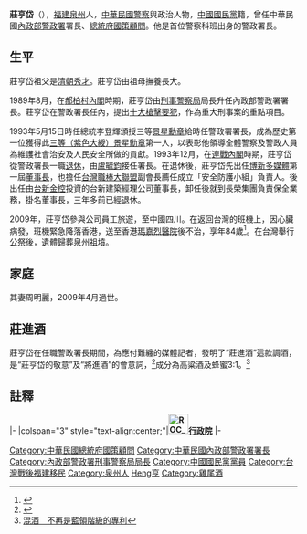 {{Infobox_officeholder
| name = 莊亨岱
| image name =File:NPA DG 05-01.png
| width = 300
| Sex = 男
| party = {{KMT}}
| date of birth = 1926年10月7日
| place of birth = {{ROC-1912}}[[福建省|福建省]][[泉州縣|泉州縣]]
| date of death = 2009年9月13日(83歲)
| place of death ={{HK}}[[瑪嘉烈醫院|瑪嘉烈醫院]]
| nationality = {{ROC}}
| spouse = 
| order2 ={{Flagicon|ROC}}[[中華民國|中華民國]]第5任[[中華民國內政部|內政部]][[內政部警政署|警政署署長]]
| minister2 =
| term_start2 = 1990年8月
| term_end2 = 1994年12月
| predecessor2 = [[羅張|羅張]]
| successor2 = [[盧毓鈞|盧毓鈞]]
| educate = 
*[[中央警官學校|中央警官學校]]17期
| past = 
*[[保安警察第一總隊|保安警察第一總隊]]總隊長
*[[刑事警察局|刑事警察局]]局長
*[[內政部警政署|內政部警政署]]署長
*[[總統府國策顧問|總統府國策顧問]]
}}

'''莊亨岱'''（{{bd|1926年|10月7日|2009年|9月13日|}}），[[福建|福建]][[泉州|泉州]]人，[[中華民國警察|中華民國警察]]與政治人物，[[中國國民黨|中國國民黨]]籍，曾任中華民國[[內政部警政署|內政部警政署]]署長、[[總統府國策顧問|總統府國策顧問]]。他是首位警察科班出身的警政署長。

{{portal box|人物|警察與執法|中華民國|台灣}}

==生平==
莊亨岱祖父是[[清朝|清朝]][[秀才|秀才]]。莊亨岱由祖母撫養長大。

1989年8月，在[[郝柏村內閣|郝柏村內閣]]時期，莊亨岱由[[刑事警察局|刑事警察局]]局長升任內政部警政署署長。莊亨岱在警政署長任內，提出[[十大槍擊要犯|十大槍擊要犯]]，作為重大刑事案的重點項目。

1993年5月15日時任總統李登輝頒授三等[[景星勳章|景星勳章]]給時任警政署署長，成為歷史第一位獲得此[[景星勳章|三等（紫色大綬）景星勳章]]第一人，以表彰他領導全體警察及警政人員為維護社會治安及人民安全所做的貢獻。1993年12月，在[[連戰內閣|連戰內閣]]時期，莊亨岱從警政署長一職[[退休|退休]]，由[[盧毓鈞|盧毓鈞]]接任署長。在退休後，莊亨岱先出任[[博新多媒體|博新多媒體]]第一屆[[董事長|董事長]]，也擔任[[台灣職棒大聯盟|台灣職棒大聯盟]]副會長薦任成立「安全防護小組」負責人。後出任由[[台新金控|台新金控]]投資的台新建築經理公司董事長，卸任後就到長榮集團負責保全業務，掛名董事長，三年多前已經退休。

2009年，莊亨岱參與公司員工旅遊，至中國四川。在返回台灣的班機上，因心臟病發，班機緊急降落香港，送至香港[[瑪嘉烈醫院|瑪嘉烈醫院]]後不治，享年84歲<ref>{{cite news|url=http://www.nownews.com/n/2009/09/13/867510|title=前警政署長莊亨岱　飛機上心臟病發亡|publisher=[[Nownews|Nownews]]|date=2009-09-13|author=|accessdate=2015年6月10日|archive-date=2015-06-12|archive-url=https://web.archive.org/web/20150612082618/http://www.nownews.com/n/2009/09/13/867510|dead-url=no}}</ref>。在台灣舉行[[公祭|公祭]]後，遺體歸葬泉州[[祖墳|祖墳]]。

==家庭==
其妻周明麗，2009年4月過世。

==莊進酒==
莊亨岱在任職警政署長期間，為應付難纏的媒體記者，發明了“莊進酒”這款調酒，是“莊亨岱的敬意”及“將進酒”的會意詞，<ref>{{Cite web |url=http://blog.xuite.net/kbsca/twblog/176069693-%E9%AB%98%E7%B2%B1%E5%8A%A0%E8%9C%82%E8%9C%9C%E5%8A%A0%E5%86%B0%E5%A1%8A |title=高粱加蜂蜜加冰塊 |accessdate=2017-06-28 |archive-date=2017-07-19 |archive-url=https://web.archive.org/web/20170719050754/http://blog.xuite.net/kbsca/twblog/176069693-%E9%AB%98%E7%B2%B1%E5%8A%A0%E8%9C%82%E8%9C%9C%E5%8A%A0%E5%86%B0%E5%A1%8A |dead-url=no }}</ref>成分為高粱酒及蜂蜜3:1。<ref>[http://lwk.yes1798.com/lwk/search/view.asp?RecordNo=52087&NAME=%B2V%B0s%A1@%A4%A3%A6A%ACO%C2%C5%BB%E2%B6%A5%AF%C5%AA%BA%B1M%A7Q 混酒　不再是藍領階級的專利]</ref>

==註釋==
{{reflist}}

{{start box}}
{{s-off}}
|-
|colspan="3" style="text-align:center;"|'''[[File:ROC_Executive_Yuan_Logo.svg|35px]][[行政院|行政院]]'''
|-
{{s-before|[[羅張|羅張]]}}
{{s-title|[[警政署|警政署署長]]<br><small>第四任<br>1990年8月－1993年12月5日}}
{{s-after|[[盧毓鈞|盧毓鈞]]}}
{{end box}}

{{DEFAULTSORT:Zhuang莊}}
[[Category:中華民國總統府國策顧問|Category:中華民國總統府國策顧問]]
[[Category:中華民國內政部警政署署長|Category:中華民國內政部警政署署長]]
[[Category:內政部警政署刑事警察局局長|Category:內政部警政署刑事警察局局長]]
[[Category:中國國民黨黨員|Category:中國國民黨黨員]]
[[Category:台灣戰後福建移民|Category:台灣戰後福建移民]]
[[Category:泉州人|Category:泉州人]]
[[Category:莊姓|Heng亨]]
[[Category:雞尾酒|Category:雞尾酒]]
